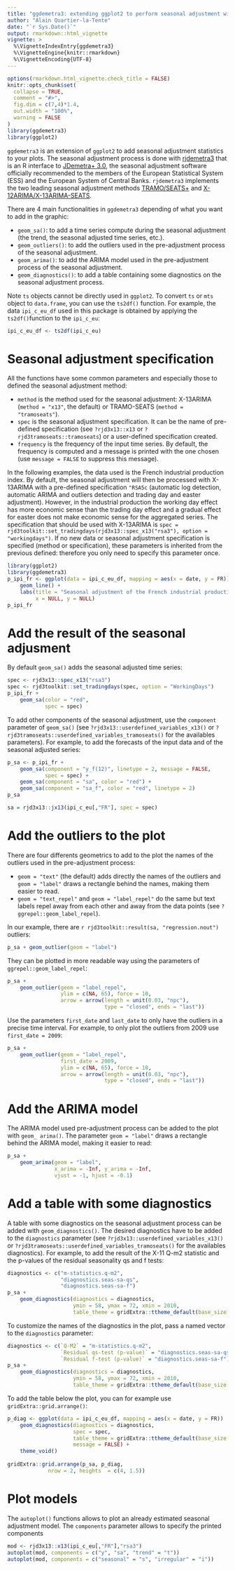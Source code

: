 ```yaml
---
title: "ggdemetra3: extending ggplot2 to perform seasonal adjustment with rjdemetra3"
author: "Alain Quartier-la-Tente"
date: "`r Sys.Date()`"
output: rmarkdown::html_vignette
vignette: >
  %\VignetteIndexEntry{ggdemetra3}
  %\VignetteEngine{knitr::rmarkdown}
  %\VignetteEncoding{UTF-8}
---
```


```r
options(rmarkdown.html_vignette.check_title = FALSE)
knitr::opts_chunk$set(
  collapse = TRUE,
  comment = "#>",
  fig.dim = c(7,4)*1.4,
  out.width = "100%",
  warning = FALSE
)
library(ggdemetra3)
library(ggplot2)
```

`ggdemetra3` is an extension of `ggplot2` to add seasonal adjustment statistics to your plots. The seasonal adjustment process is done with [rjdemetra3](https://github.com/palatej/rjdemetra3) that is an R interface to [JDemetra+ 3.0](https://github.com/jdemetra/jdemetra-app), the seasonal adjustment software officially recommended to the members of the European Statistical System (ESS) and the European System of Central Banks. `rjdemetra3` implements the two leading seasonal adjustment methods [TRAMO/SEATS+](http://gretl.sourceforge.net/tramo/tramo-seats.html) and [X-12ARIMA/X-13ARIMA-SEATS](https://www.census.gov/data/software/x13as.html).

There are 4 main functionalities in `ggdemetra3` depending of what you want to add in the graphic:

- `geom_sa()`: to add a time series compute during the seasonal adjustment (the trend, the seasonal adjusted time series, etc.).  
- `geom_outliers()`: to add the outliers used in the pre-adjustment process of the seasonal adjustment.
- `geom_arima()`: to add the ARIMA model used in the pre-adjustment process of the seasonal adjustment.
- `geom_diagnostics()`: to add a table containing some diagnostics on the seasonal adjustment process.

Note `ts` objects cannot be directly used in `ggplot2`.
To convert `ts` or `mts` object to `data.frame`, you can use the `ts2df()` function.
For example, the data `ipi_c_eu_df` used in this package is obtained by applying the  `ts2df()`function to the `ipi_c_eu`:
```r
ipi_c_eu_df <- ts2df(ipi_c_eu)
```


# Seasonal adjustment specification

All the functions have some common parameters and especially those to defined the seasonal adjustment method:

- `method` is the method used for the seasonal adjustment: X-13ARIMA (`method = "x13"`, the default) or TRAMO-SEATS (`method = "tramoseats"`).  
- `spec` is the seasonal adjustment specification. It can be the name of pre-defined specification (see `?rjd3x13::x13` or `?rjd3tramoseats::tramoseats`) or a user-defined specification created.  
- `frequency` is the frequency of the input time series. By default, the frequency is computed and a message is printed with the one chosen (use `message = FALSE` to suppress this message).

In the following examples, the data used is the French industrial production index. 
By default, the seasonal adjustment will then be processed with X-13ARIMA with a pre-defined specification `"RSA5c` (automatic log detection, automatic ARIMA and outliers detection and trading day and easter adjustment). 
However, in the industrial production the working day effect has more economic sense than the trading day effect and a gradual effect for easter does not make economic sense for the aggregated series. 
The specification that should be used with X-13ARIMA is `spec = rjd3toolkit::set_tradingdays(rjd3x13::spec_x13("rsa3"), option = "workingdays")`. 
If no new data or seasonal adjustment specification is specified (method or specification), these parameters is inherited from the previous defined: therefore you only need to specify this parameter once.

```r
library(ggplot2)
library(ggdemetra3)
p_ipi_fr <- ggplot(data = ipi_c_eu_df, mapping = aes(x = date, y = FR)) +
    geom_line() +
    labs(title = "Seasonal adjustment of the French industrial production index",
         x = NULL, y = NULL)
p_ipi_fr
```


# Add the result of the seasonal adjusment

By default `geom_sa()` adds the seasonal adjusted time series:

```r
spec <- rjd3x13::spec_x13("rsa3")
spec <- rjd3toolkit::set_tradingdays(spec, option = "WorkingDays")
p_ipi_fr +
    geom_sa(color = "red",
            spec = spec)
```

To add other components of the seasonal adjustment, use the `component` parameter of `geom_sa()` (see `?rjd3x13::userdefined_variables_x13()` or `?rjd3tramoseats::userdefined_variables_tramoseats()` for the availables parameters). For example, to add the forecasts of the input data and of the seasonal adjusted series:

```r
p_sa <- p_ipi_fr +
    geom_sa(component = "y_f(12)", linetype = 2, message = FALSE,
            spec = spec) + 
    geom_sa(component = "sa", color = "red") +
    geom_sa(component = "sa_f", color = "red", linetype = 2)
p_sa
```

```r
sa = rjd3x13::jx13(ipi_c_eu[,"FR"], spec = spec)
```


# Add the outliers to the plot

There are four differents geometrics to add to the plot the names of the outliers used in the pre-adjustment process:

- `geom = "text"` (the default) adds directly the names of the outliers and `geom = "label"` draws a rectangle behind the names, making them easier to read.  
- `geom = "text_repel"` and `geom = "label_repel"` do the same but text labels repel away from each other and away from the data points (see `?ggrepel::geom_label_repel`).

In our example, there are `r rjd3toolkit::result(sa, "regression.nout")` outliers:

```r
p_sa + geom_outlier(geom = "label")
```

They can be plotted in more readable way using the parameters of `ggrepel::geom_label_repel`:
```r
p_sa + 
    geom_outlier(geom = "label_repel",
                 ylim = c(NA, 65), force = 10,
                 arrow = arrow(length = unit(0.03, "npc"),
                               type = "closed", ends = "last"))
```

Use the parameters `first_date` and `last_date` to only have the outliers in a precise time interval. For example, to only plot the outliers from 2009 use `first_date = 2009`:
```r
p_sa + 
    geom_outlier(geom = "label_repel",
                 first_date = 2009,
                 ylim = c(NA, 65), force = 10,
                 arrow = arrow(length = unit(0.03, "npc"),
                               type = "closed", ends = "last"))
```

# Add the ARIMA model

The ARIMA model used pre-adjustment process can be added to the plot with `geom_
arima()`. The parameter `geom = "label"` draws a rectangle behind the ARIMA model, making it easier to read:

```r
p_sa + 
    geom_arima(geom = "label",
               x_arima = -Inf, y_arima = -Inf, 
               vjust = -1, hjust = -0.1)
```

# Add a table with some diagnostics

A table with some diagnostics on the seasonal adjustment process can be added with `geom_diagnostics()`. The  desired diagnostics have to be added to the `diagnostics` parameter (see `?rjd3x13::userdefined_variables_x13()` or `?rjd3tramoseats::userdefined_variables_tramoseats()` for the availables diagnostics). For example, to add the result of the X-11 Q-m2 statistic and the p-values of the residual seasonality qs and f tests:

```r
diagnostics <- c("m-statistics.q-m2",
                 "diagnostics.seas-sa-qs",
                 "diagnostics.seas-sa-f")
p_sa + 
    geom_diagnostics(diagnostics = diagnostics,
                     ymin = 58, ymax = 72, xmin = 2010,
                     table_theme = gridExtra::ttheme_default(base_size = 8))
```

To customize the names of the diagnostics in the plot, pass a named vector to the `diagnostics` parameter:

```r
diagnostics <- c(`Q-M2` = "m-statistics.q-m2",
                 `Residual qs-test (p-value)` = "diagnostics.seas-sa-qs",
                 `Residual f-test (p-value)` = "diagnostics.seas-sa-f")
p_sa + 
    geom_diagnostics(diagnostics = diagnostics,
                     ymin = 58, ymax = 72, xmin = 2010,
                     table_theme = gridExtra::ttheme_default(base_size = 8))
```


To add the table below the plot, you can for example use `gridExtra::grid.arrange()`: 
```r
p_diag <- ggplot(data = ipi_c_eu_df, mapping = aes(x = date, y = FR))  +
    geom_diagnostics(diagnostics = diagnostics,
                     spec = spec,
                     table_theme = gridExtra::ttheme_default(base_size = 8),
                     message = FALSE) + 
    theme_void()
    
gridExtra::grid.arrange(p_sa, p_diag,
             nrow = 2, heights  = c(4, 1.5))
```

# Plot models

The `autoplot()` functions allows to plot an already estimated seasonal adjustment model. 
The `components` parameter allows to specify the printed components
```r
mod <- rjd3x13::x13(ipi_c_eu[,"FR"],"rsa3")
autoplot(mod, components = c("y", "sa", "trend" = "t"))
autoplot(mod, components = c("seasonal" = "s", "irregular" = "i"))
```
